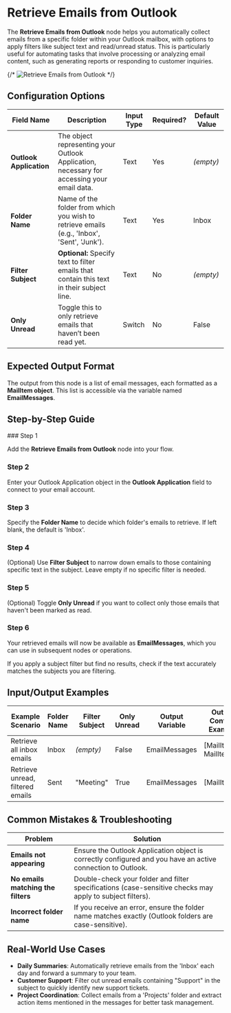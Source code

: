 
# Retrieve Emails from Outlook

The **Retrieve Emails from Outlook** node helps you automatically collect emails from a specific folder within your Outlook mailbox, with options to apply filters like subject text and read/unread status. This is particularly useful for automating tasks that involve processing or analyzing email content, such as generating reports or responding to customer inquiries.

{/* ![Retrieve Emails from Outlook](./retrieve-emails-from-outlook.png) */}

## Configuration Options

| Field Name              | Description                                                                                | Input Type | Required? | Default Value |
| ----------------------- | ------------------------------------------------------------------------------------------ | ---------- | --------- | ------------- |
| **Outlook Application** | The object representing your Outlook Application, necessary for accessing your email data. | Text       | Yes       | _(empty)_     |
| **Folder Name**         | Name of the folder from which you wish to retrieve emails (e.g., 'Inbox', 'Sent', 'Junk'). | Text       | Yes       | Inbox         |
| **Filter Subject**      | **Optional:** Specify text to filter emails that contain this text in their subject line.  | Text       | No        | _(empty)_     |
| **Only Unread**         | Toggle this to only retrieve emails that haven’t been read yet.                            | Switch     | No        | False         |

## Expected Output Format

The output from this node is a list of email messages, each formatted as a **MailItem object**. This list is accessible via the variable named **EmailMessages**.

## Step-by-Step Guide

<Steps>
### Step 1

Add the **Retrieve Emails from Outlook** node into your flow.

### Step 2

Enter your Outlook Application object in the **Outlook Application** field to connect to your email account.

### Step 3

Specify the **Folder Name** to decide which folder's emails to retrieve. If left blank, the default is 'Inbox'.

### Step 4

(Optional) Use **Filter Subject** to narrow down emails to those containing specific text in the subject. Leave empty if no specific filter is needed.

### Step 5

(Optional) Toggle **Only Unread** if you want to collect only those emails that haven't been marked as read.

### Step 6

Your retrieved emails will now be available as **EmailMessages**, which you can use in subsequent nodes or operations.

</Steps>

<Callout type="info" title="Tip">
  If you apply a subject filter but find no results, check if the text
  accurately matches the subjects you are filtering.
</Callout>

## Input/Output Examples

| Example Scenario                 | Folder Name | Filter Subject | Only Unread | Output Variable | Output Content Example  |
| -------------------------------- | ----------- | -------------- | ----------- | --------------- | ----------------------- |
| Retrieve all inbox emails        | Inbox       | _(empty)_      | False       | EmailMessages   | [MailItem, MailItem...] |
| Retrieve unread, filtered emails | Sent        | "Meeting"      | True        | EmailMessages   | [MailItem...]           |

## Common Mistakes & Troubleshooting

| Problem                            | Solution                                                                                                    |
| ---------------------------------- | ----------------------------------------------------------------------------------------------------------- |
| **Emails not appearing**           | Ensure the Outlook Application object is correctly configured and you have an active connection to Outlook. |
| **No emails matching the filters** | Double-check your folder and filter specifications (case-sensitive checks may apply to subject filters).    |
| **Incorrect folder name**          | If you receive an error, ensure the folder name matches exactly (Outlook folders are case-sensitive).       |

## Real-World Use Cases

- **Daily Summaries**: Automatically retrieve emails from the 'Inbox' each day and forward a summary to your team.
- **Customer Support**: Filter out unread emails containing "Support" in the subject to quickly identify new support tickets.
- **Project Coordination**: Collect emails from a 'Projects' folder and extract action items mentioned in the messages for better task management.
